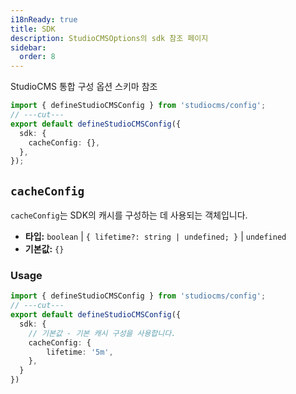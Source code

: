 ```yaml
---
i18nReady: true
title: SDK
description: StudioCMSOptions의 sdk 참조 페이지
sidebar:
  order: 8
---
```



StudioCMS 통합 구성 옵션 스키마 참조

```ts twoslash title="studiocms.config.mjs"
import { defineStudioCMSConfig } from 'studiocms/config';
// ---cut---
export default defineStudioCMSConfig({
  sdk: {
    cacheConfig: {},
  },
});
```

## `cacheConfig`

`cacheConfig`는 SDK의 캐시를 구성하는 데 사용되는 객체입니다.

- **타입:** `boolean` | `{ lifetime?: string | undefined; }` | `undefined`
- **기본값:** `{}`

### Usage

```ts twoslash {3} title="studiocms.config.mjs"
import { defineStudioCMSConfig } from 'studiocms/config';
// ---cut---
export default defineStudioCMSConfig({
  sdk: {
    // 기본값 - 기본 캐시 구성을 사용합니다.
    cacheConfig: {
        lifetime: '5m',
    }, 
  }
})
```
